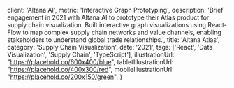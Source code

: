 
  client: 'Altana AI',
  metric: 'Interactive Graph Prototyping',
  description: 'Brief engagement in 2021 with Altana AI to prototype their Atlas product for supply chain visualization. Built interactive graph visualizations using React-Flow to map complex supply chain networks and value channels, enabling stakeholders to understand global trade relationships.',
  title: 'Altana Atlas',
  category: 'Supply Chain Visualization',
  date: '2021',
  tags: ['React', 'Data Visualization', 'Supply Chain', 'TypeScript'],
  illustrationUrl: "https://placehold.co/600x400/blue",
  tabletIllustrationUrl: "https://placehold.co/400x300/red",
  mobileIllustrationUrl: "https://placehold.co/200x150/green",
}

<ProjectMetadata
  client={metadata.client}
  metric={metadata.metric}
  category={metadata.category}
  date={metadata.date}
  tags={metadata.tags}
/>
